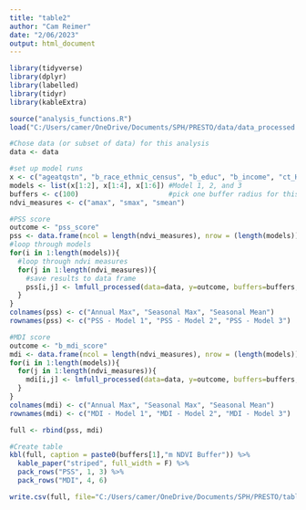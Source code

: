 ```yaml
---
title: "table2"
author: "Cam Reimer"
date: "2/06/2023"
output: html_document
---
```


```r
library(tidyverse)
library(dplyr)
library(labelled)
library(tidyr)
library(kableExtra)

source("analysis_functions.R")
load("C:/Users/camer/OneDrive/Documents/SPH/PRESTO/data/data_processed.RData")
```

```r
#Chose data (or subset of data) for this analysis 
data <- data

#set up model runs 
x <- c("ageatqstn", "b_race_ethnic_census", "b_educ", "b_income", "ct_HHinc", "ct_lths")
models <- list(x[1:2], x[1:4], x[1:6]) #Model 1, 2, and 3
buffers <- c(100)                      #pick one buffer radius for this analysis
ndvi_measures <- c("amax", "smax", "smean")

#PSS score 
outcome <- "pss_score"
pss <- data.frame(ncol = length(ndvi_measures), nrow = (length(models)))
#loop through models 
for(i in 1:length(models)){
  #loop through ndvi measures 
  for(j in 1:length(ndvi_measures)){
    #save results to data frame 
    pss[i,j] <- lmfull_processed(data=data, y=outcome, buffers=buffers, x=models[[i]], sig_figs = 2, ndvi_measure=ndvi_measures[j])
  }
}
colnames(pss) <- c("Annual Max", "Seasonal Max", "Seasonal Mean")
rownames(pss) <- c("PSS - Model 1", "PSS - Model 2", "PSS - Model 3")

#MDI score
outcome <- "b_mdi_score"
mdi <- data.frame(ncol = length(ndvi_measures), nrow = (length(models)))
for(i in 1:length(models)){
  for(j in 1:length(ndvi_measures)){
    mdi[i,j] <- lmfull_processed(data=data, y=outcome, buffers=buffers, x=models[[i]], sig_figs = 2, ndvi_measure=ndvi_measures[j])
  }
}
colnames(mdi) <- c("Annual Max", "Seasonal Max", "Seasonal Mean")
rownames(mdi) <- c("MDI - Model 1", "MDI - Model 2", "MDI - Model 3")

```

```r
full <- rbind(pss, mdi)

#Create table
kbl(full, caption = paste0(buffers[1],"m NDVI Buffer")) %>%
  kable_paper("striped", full_width = F) %>%
  pack_rows("PSS", 1, 3) %>%
  pack_rows("MDI", 4, 6) 

write.csv(full, file="C:/Users/camer/OneDrive/Documents/SPH/PRESTO/table2.csv")
```



